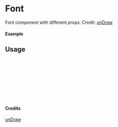 
<Meta of={Font} title="unDraw/Font" />

# Font

Font component with different props.
Credit: [unDraw](https://undraw.co/illustrations)

#### Example

<Canvas of={Font.Primary} />

## Usage

```ts
import { Font } from "yadl-ui";

const Example = () => {
  return (
      <Font />
  );
};

export default Example;
```

#### Credits
[unDraw](https://undraw.co/illustrations)
